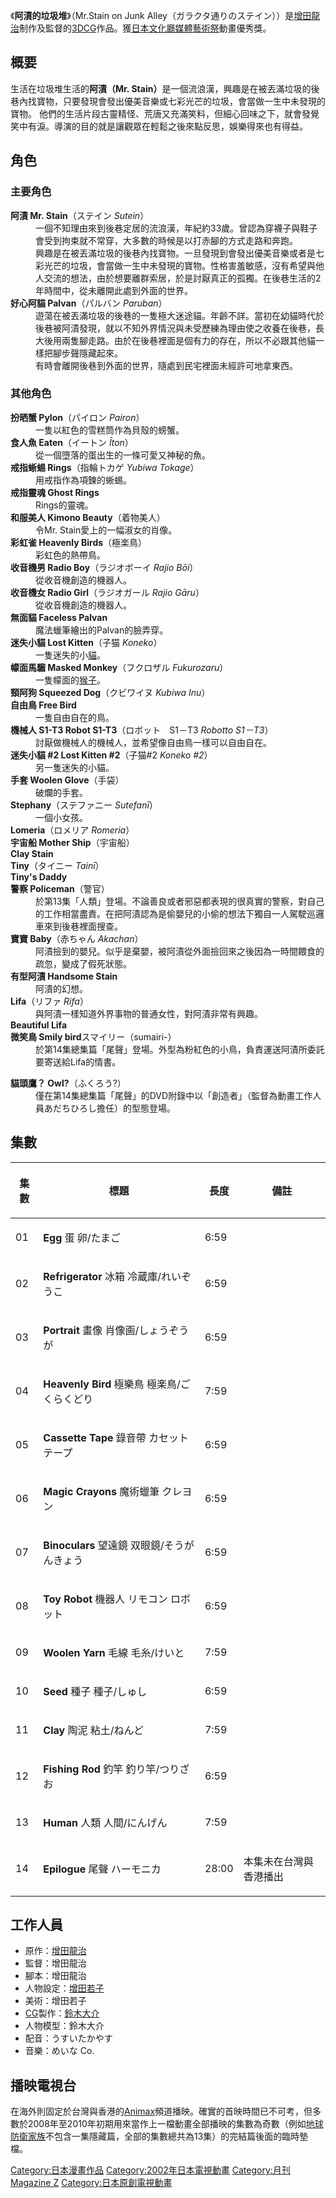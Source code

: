 《'''阿漬的垃圾堆'''》（Mr.Stain on Junk Alley（ガラクタ通りのステイン））是[[增田龍治|增田龍治]]制作及監督的[[3DCG|3DCG]]作品。獲[[日本|日本]][[文化廳媒體藝術祭|文化廳媒體藝術祭]]動畫優秀獎。

== 概要 ==
生活在垃圾堆生活的'''阿漬（Mr. Stain）'''是一個流浪漢，興趣是在被丟滿垃圾的後巷內找寶物，只要發現會發出優美音樂或七彩光芒的垃圾，會當做一生中未發現的寶物。
他們的生活片段古靈精怪、荒唐又充滿笑料，但細心回味之下，就會發覺笑中有淚。導演的目的就是讓觀眾在輕鬆之後來點反思，娛樂得來也有得益。

== 角色 ==
=== 主要角色===
;'''阿漬 Mr. Stain'''（ステイン ''Sutein''）
:一個不知理由來到後巷定居的流浪漢，年紀約33歲。曾認為穿襪子與鞋子會受到拘束就不常穿，大多數的時候是以打赤腳的方式走路和奔跑。
:興趣是在被丟滿垃圾的後巷內找寶物。一旦發現到會發出優美音樂或者是七彩光芒的垃圾，會當做一生中未發現的寶物。性格害羞敏感，沒有希望與他人交流的想法，由於想要離群索居，於是討厭真正的孤獨。在後巷生活的2年時間中，從未離開此處到外面的世界。
;'''好心阿貓 Palvan'''（パルバン ''Paruban''）
:遊蕩在被丟滿垃圾的後巷的一隻極大迷途貓。年齡不詳。當初在幼貓時代於後巷被阿漬發現，就以不知外界情況與未受歷練為理由使之收養在後巷，長大後用兩隻腳走路。由於在後巷裡面是個有力的存在，所以不必跟其他貓一樣把腳步聲隱藏起來。
:有時會離開後巷到外面的世界，隨處到民宅裡面未經許可地拿東西。

=== 其他角色===
;'''扮晒蟹 Pylon'''（パイロン ''Pairon''）
:一隻以紅色的雪糕筒作為貝殼的螃蟹。  
;'''食人魚 Eaten'''（イートン ''Īton''）
:從一個墮落的蛋出生的一條可愛又神秘的魚。 
;'''戒指蜥蜴 Rings'''（指輪トカゲ ''Yubiwa Tokage''）
:用戒指作為項鍊的蜥蜴。
;'''戒指靈魂 Ghost Rings'''
:Rings的靈魂。
;'''和服美人 Kimono Beauty'''（着物美人）
:令Mr. Stain愛上的一幅淑女的肖像。
;'''彩虹雀 Heavenly Birds'''（極楽鳥）
:彩虹色的熱帶鳥。  
;'''收音機男 Radio Boy'''（ラジオボーイ ''Rajio Bōi''）
:從收音機創造的機器人。 
;'''收音機女 Radio Girl'''（ラジオガール ''Rajio Gāru''）
:從收音機創造的機器人。
;'''無面貓 Faceless Palvan'''
:魔法蠟筆繪出的Palvan的臉弄穿。
;'''迷失小貓 Lost Kitten'''（子猫 ''Koneko''）
:一隻迷失的小[[貓|貓]]。
;'''幪面馬騮 Masked Monkey'''（フクロザル ''Fukurozaru''）
:一隻幪面的[[猴子|猴子]]。
;'''頸阿狗 Squeezed Dog'''（クビワイヌ ''Kubiwa Inu''）
:
;'''自由鳥 Free Bird'''
:一隻自由自在的鳥。
;'''機械人 S1-T3 Robot S1-T3'''（ロボット　S1－T3 ''Robotto S1－T3''）
:討厭做機械人的機械人，並希望像自由鳥一樣可以自由自在。
;'''迷失小貓 #2 Lost Kitten #2'''（子猫#2 ''Koneko #2''）
:另一隻迷失的小貓。
;'''手套 Woolen Glove'''（手袋）
:破爛的手套。
;'''Stephany'''（ステファニー ''Sutefanī''）
:一個小女孩。
;'''Lomeria'''（ロメリア ''Romeria''）
:
;'''宇宙船 Mother Ship'''（宇宙船）
:
;'''Clay Stain'''
:
;'''Tiny'''（タイニー ''Tainī''）
:
;'''Tiny's Daddy'''
:
;'''警察 Policeman'''（警官）
:於第13集「人類」登場。不論善良或者邪惡都表現的很真實的警察，對自己的工作相當盡責。在把阿漬認為是偷嬰兒的小偷的想法下獨自一人駕駛巡邏車來到後巷裡面搜查。
;'''寶寶 Baby'''（赤ちゃん ''Akachan''）
:阿漬撿到的嬰兒。似乎是棄嬰，被阿漬從外面撿回來之後因為一時間餵食的疏忽，變成了假死狀態。
;'''有型阿漬 Handsome Stain'''
:阿漬的幻想。
;'''Lifa'''（リファ ''Rifa''）
:與阿漬一樣知道外界事物的普通女性，對阿漬非常有興趣。
;'''Beautiful Lifa'''
;'''微笑鳥 Smily bird'''スマイリー（sumairi-）
:於第14集總集篇「尾聲」登場。外型為粉紅色的小鳥，負責運送阿漬所委託要寄送給Lifa的情書。

;'''貓頭鷹？ Owl?'''（ふくろう?）
:僅在第14集總集篇「尾聲」的DVD附錄中以「創造者」（監督為動畫工作人員あだちひろし擔任）的型態登場。

== 集數 ==
{|class="wikitable" width="98%" style="background: #FFFFFF;"
|-
! 集數 !! 標題 !! 長度 !! 備註
|-
|01
|'''Egg''' 蛋 卵/たまご
|6:59
|
|- 
|02
|'''Refrigerator''' 冰箱 冷蔵庫/れいぞうこ
|6:59
|
|- 
|03
|'''Portrait''' 畫像 肖像画/しょうぞうが
|6:59
|
|-
|04
|'''Heavenly Bird''' 極樂鳥 極楽鳥/ごくらくどり
|7:59
|
|-
|05
|'''Cassette Tape''' 錄音帶 カセットテープ
|6:59  
|
|-
|06
|'''Magic Crayons''' 魔術蠟筆 クレヨン
|6:59
|
|-
|07
|'''Binoculars''' 望遠鏡 双眼鏡/そうがんきょう
|6:59
|
|-
|08
|'''Toy Robot''' 機器人 リモコン ロボット
|6:59
|
|-
|09
|'''Woolen Yarn''' 毛線 毛糸/けいと
|7:59
|
|-
|10
|'''Seed''' 種子 種子/しゅし
|6:59
|
|-
|11
|'''Clay''' 陶泥 粘土/ねんど
|7:59
|
|-
|12
|'''Fishing Rod''' 釣竿 釣り竿/つりざお
|6:59
|
|-
|13
|'''Human''' 人類 人間/にんげん
|7:59
|
|-
|14
|'''Epilogue''' 尾聲 ハーモニカ
|28:00
|本集未在台灣與香港播出
|}

== 工作人員==
*原作：[[增田龍治|增田龍治]]
*監督：增田龍治
*腳本：增田龍治
*人物設定：[[增田若子|增田若子]]
*美術：增田若子 
*[[CG|CG]]製作：[[鈴木大介|鈴木大介]]
*人物模型：鈴木大介 
*配音：うすいたかやす 
*音樂：めいな Co. 

==播映電視台==
在海外則固定於台灣與香港的[[Animax|Animax]]頻道播映。確實的首映時間已不可考，但多數於2008年至2010年初期用來當作上一檔動畫全部播映的集數為奇數（例如[[地球防衛家族|地球防衛家族]]不包含一集隱藏篇，全部的集數總共為13集）的完結篇後面的臨時墊檔。

{{DEFAULTSORT:Garakuta-dori no Sutein}}
[[Category:日本漫畫作品|Category:日本漫畫作品]]
[[Category:2002年日本電視動畫|Category:2002年日本電視動畫]]
[[Category:月刊Magazine_Z|Category:月刊Magazine Z]]
[[Category:日本原創電視動畫|Category:日本原創電視動畫]]